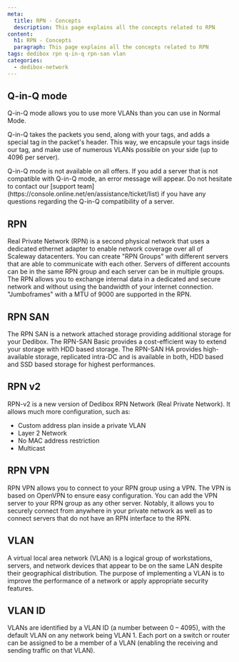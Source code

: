 ```yaml
---
meta:
  title: RPN - Concepts
  description: This page explains all the concepts related to RPN
content:
  h1: RPN - Concepts
  paragraph: This page explains all the concepts related to RPN
tags: dedibox rpn q-in-q rpn-san vlan 
categories:
  - dedibox-network
---
```


## Q-in-Q mode 

Q-in-Q mode allows you to use more VLANs than you can use in Normal Mode.

Q-in-Q takes the packets you send, along with your tags, and adds a special tag in the packet's header.
This way, we encapsule your tags inside our tag, and make use of numerous VLANs possible on your side (up to 4096 per server).

<Message type="note">
  Q-in-Q mode is not available on all offers. If you add a server that is not compatible with Q-in-Q mode, an error message will appear. Do not hesitate to contact our [support team](https://console.online.net/en/assistance/ticket/list) if you have any questions regarding the Q-in-Q compatibility of a server.
</Message>

## RPN

Real Private Network (RPN) is a second physical network that uses a dedicated ethernet adapter to enable network coverage over all of Scaleway datacenters. You can create "RPN Groups" with different servers that are able to communicate with each other. Servers of different accounts can be in the same RPN group and each server can be in multiple groups. The RPN allows you to exchange internal data in a dedicated and secure network and without using the bandwidth of your internet connection. "Jumboframes" with a MTU of 9000 are supported in the RPN.

## RPN SAN

The RPN SAN is a network attached storage providing additional storage for your Dedibox. The RPN-SAN Basic provides a cost-efficient way to extend your storage with HDD based storage. The RPN-SAN HA provides high-available storage, replicated intra-DC and is available in both, HDD based and SSD based storage for highest performances.

## RPN v2

RPN-v2 is a new version of Dedibox RPN Network (Real Private Network). It allows much more configuration, such as:

- Custom address plan inside a private VLAN
- Layer 2 Network
- No MAC address restriction
- Multicast

## RPN VPN

RPN VPN allows you to connect to your RPN group using a VPN. The VPN is based on OpenVPN to ensure easy configuration. You can add the VPN server to your RPN group as any other server.
Notably, it allows you to securely connect from anywhere in your private network as well as to connect servers that do not have an RPN interface to the RPN.

## VLAN

A virtual local area network (VLAN) is a logical group of workstations, servers, and network devices that appear to be on the same LAN despite their geographical distribution. The purpose of implementing a VLAN is to improve the performance of a network or apply appropriate security features.

## VLAN ID

VLANs are identified by a VLAN ID (a number between 0 – 4095), with the default VLAN on any network being VLAN 1. Each port on a switch or router can be assigned to be a member of a VLAN (enabling the receiving and sending traffic on that VLAN).